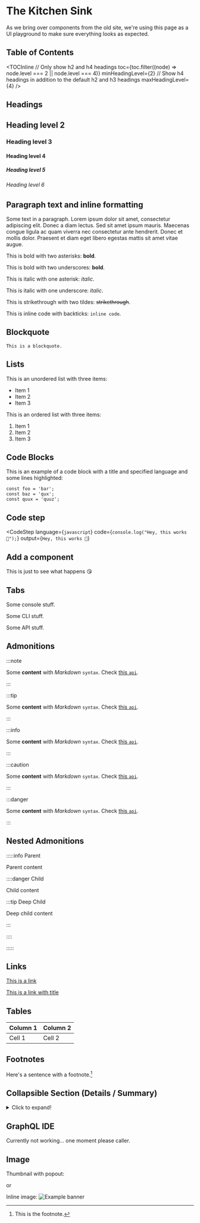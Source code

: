 
# The Kitchen Sink


As we bring over components from the old site, we're using this page as a UI playground to make sure everything looks as
expected.


## Table of Contents

<TOCInline
  // Only show h2 and h4 headings
  toc={toc.filter((node) => node.level === 2 || node.level === 4)}
  minHeadingLevel={2}
  // Show h4 headings in addition to the default h2 and h3 headings
  maxHeadingLevel={4}
/>

## Headings

## Heading level 2

### Heading level 3

#### Heading level 4

##### Heading level 5

###### Heading level 6

## Paragraph text and inline formatting

Some text in a paragraph. Lorem ipsum dolor sit amet, consectetur adipiscing elit. Donec a diam lectus. Sed sit amet
ipsum mauris. Maecenas congue ligula ac quam viverra nec consectetur ante hendrerit. Donec et mollis dolor. Praesent et
diam eget libero egestas mattis sit amet vitae augue.

This is bold with two asterisks: **bold**.

This is bold with two underscores: **bold**.

This is italic with one asterisk: _italic_.

This is italic with one underscore: _italic_.

This is strikethrough with two tildes: ~~strikethrough~~.

This is inline code with backticks: `inline code`.

## Blockquote

```
This is a blockquote.
```

## Lists

This is an unordered list with three items:

- Item 1
- Item 2
- Item 3

This is an ordered list with three items:

1. Item 1
2. Item 2
3. Item 3

## Code Blocks

This is an example of a code block with a title and specified language and some lines highlighted:

```javascript{1,3} title="/src/components/HelloCodeTitle.js"
const foo = 'bar';
const baz = 'qux';
const quux = 'quuz';
```

## Code step

<CodeStep
  language={`javascript`}
  code={`console.log("Hey, this works 🤙");`}
  output={`Hey, this works 🤙`}
>

## Add a component

This is just to see what happens 😘

</CodeStep>

## Tabs

<Tabs groupId="user-preference" className="api-tabs">
  <TabItem value="console" label="Console">

  Some console stuff.

  </TabItem>
  <TabItem value="cli" label="CLI">

  Some CLI stuff.

  </TabItem>
  <TabItem value="api" label="API">

  Some API stuff.

  </TabItem>
</Tabs>

## Admonitions

:::note

Some **content** with _Markdown_ `syntax`. Check [this `api`](#).

:::

:::tip

Some **content** with _Markdown_ `syntax`. Check [this `api`](#).

:::

:::info

Some **content** with _Markdown_ `syntax`. Check [this `api`](#).

:::

:::caution

Some **content** with _Markdown_ `syntax`. Check [this `api`](#).

:::

:::danger

Some **content** with _Markdown_ `syntax`. Check [this `api`](#).

:::

## Nested Admonitions

:::::info Parent

Parent content

::::danger Child

Child content

:::tip Deep Child

Deep child content

:::

::::

:::::

## Links

[This is a link](https://www.hasura.io)

[This is a link with title](https://www.hasura.io "Hasura")

## Tables

| Column 1 | Column 2 |
| -------- | -------- |
| Cell 1   | Cell 2   |

## Footnotes

Here's a sentence with a footnote.[^1]

[^1]: This is the footnote.

## Collapsible Section (Details / Summary)

<details>
  <summary>Click to expand!</summary>

  This is a hidden section.

</details>

## GraphQL IDE

Currently not working... one moment please caller.

## Image

Thumbnail with popout:
<Thumbnail src="/img/hasuras.png" alt="Hasuras" />

or

Inline image:
![Example banner](./hasuras.png)